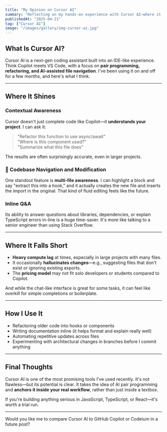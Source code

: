 ```yaml
---
title: "My Opinion on Cursor AI"
summary: "Reflecting on my hands-on experience with Cursor AI—where it shines, where it struggles, and why I keep using it."
publishedAt: "2025-04-21"
tag: ["Cursor AI"]
image: "/images/gallery/img-cursor-ai.jpg"
---
```


## What Is Cursor AI?

Cursor AI is a next-gen coding assistant built into an IDE-like experience. Think Copilot meets VS Code, with a focus on **pair programming, refactoring, and AI-assisted file navigation**. I've been using it on and off for a few months, and here's what I think.

---

## Where It Shines 

###  Contextual Awareness

Cursor doesn't just complete code like Copilot—it **understands your project**. I can ask it:
> "Refactor this function to use async/await"  
> "Where is this component used?"  
> "Summarize what this file does"

The results are often surprisingly accurate, even in larger projects.

### 🔧 Codebase Navigation and Modification

One standout feature is **multi-file awareness**. I can highlight a block and say "extract this into a hook," and it actually creates the new file and inserts the import in the original. That kind of fluid editing feels like the future.

###  Inline Q&A

Its ability to answer questions about libraries, dependencies, or explain TypeScript errors in-line is a huge time-saver. It's more like talking to a senior engineer than using Stack Overflow.

---

## Where It Falls Short 

- **Heavy compute lag** at times, especially in large projects with many files.
- It occasionally **hallucinates changes**—e.g., suggesting files that don't exist or ignoring existing exports.
- The **pricing model** may not fit solo developers or students compared to Copilot.

And while the chat-like interface is great for some tasks, it can feel like overkill for simple completions or boilerplate.

---

## How I Use It

- Refactoring older code into hooks or components
- Writing documentation inline (it helps format and explain really well)
- Automating repetitive updates across files
- Experimenting with architectural changes in branches before I commit anything

---

## Final Thoughts

Cursor AI is one of the most promising tools I've used recently. It's not flawless—but its potential is clear. It takes the idea of AI pair programming and **anchors it inside your real workflow**, rather than just inside a textbox.

If you're building anything serious in JavaScript, TypeScript, or React—it's worth a trial run.

---

Would you like me to compare Cursor AI to GitHub Copilot or Codeium in a future post?
